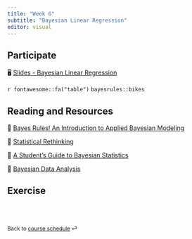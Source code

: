 ```yaml
---
title: "Week 6"
subtitle: "Bayesian Linear Regression"
editor: visual
---
```


::: callout-important
:::

## Participate

🖥️ [Slides - Bayesian Linear Regression](/slides/08-bayes.html)

`r fontawesome::fa("table")` `bayesrules::bikes`

## Reading and Resources

📖 [Bayes Rules! An Introduction to Applied Bayesian Modeling](https://www.bayesrulesbook.com/)

📖 [Statistical Rethinking](https://xcelab.net/rm/statistical-rethinking/)

📖 [A Student's Guide to Bayesian Statistics](https://uk.sagepub.com/en-gb/eur/book/student%E2%80%99s-guide-bayesian-statistics)

📖 [Bayesian Data Analysis](http://www.stat.columbia.edu/~gelman/book/)

## Exercise

<!-- 📋 [Lab-13 Visualization](/exercise/lab13-visualization.html) -->

<!-- `r fontawesome::fa("table")` [penguins.csv](/slides/data/penguins.csv) -->

<br><br>

::: {style="font-size: 0.875em;"}
Back to [course schedule](/ "Course schedule") ⏎
:::
